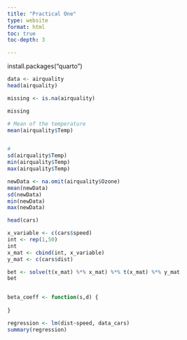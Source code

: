 ```yaml
---
title: "Practical One"
type: website
format: html
toc: true
toc-depth: 3

---
```


install.packages("quarto")

```r
data <- airquality
head(airquality)

missing <- is.na(airquality)

missing
```

```r

# Mean of the temperature
mean(airquality$Temp)


#
sd(airquality$Temp)
min(airquality$Temp)
max(airquality$Temp)
```
```r
newData <- na.omit(airquality$Ozone)
mean(newData)
sd(newData)
min(newData)
max(newData)

```
```r

head(cars)

x_variable <- c(cars$speed)
int <- rep(1,50)
int
x_mat <- cbind(int, x_variable)
y_mat <- c(cars$dist)

bet <- solve(t(x_mat) %*% x_mat) %*% t(x_mat) %*% y_mat
bet


beta_coeff <- function(s,d) {
  
}


```


```r

regression <- lm(dist~speed, data_cars)
summary(regression)
```


